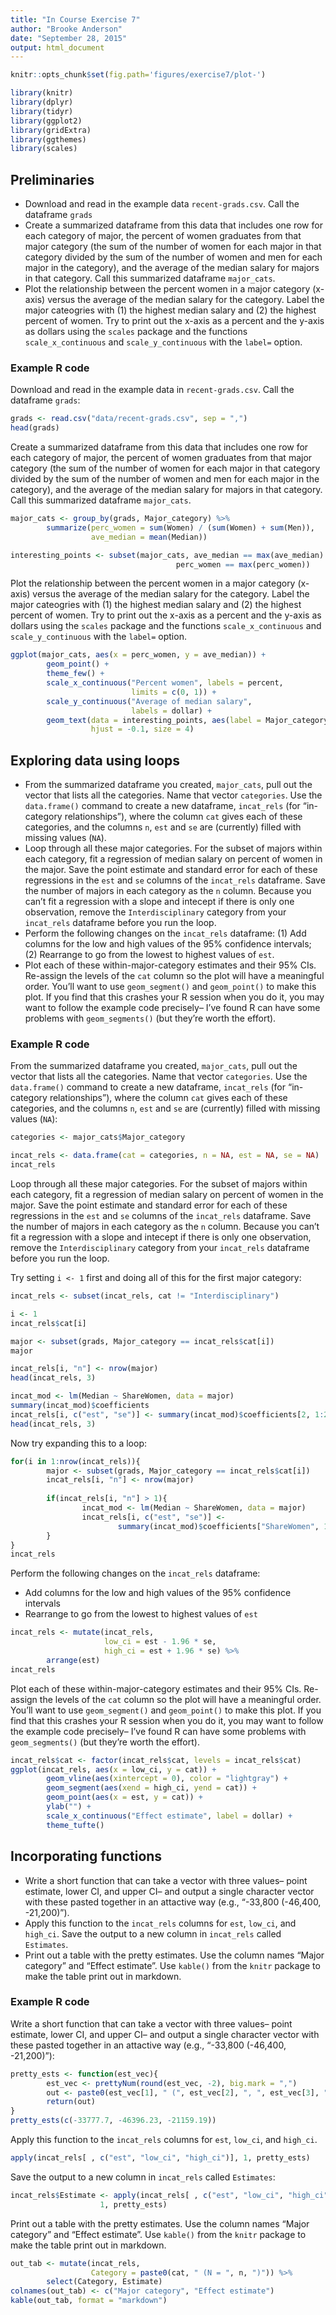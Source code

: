 ```yaml
---
title: "In Course Exercise 7"
author: "Brooke Anderson"
date: "September 28, 2015"
output: html_document
---
```


```r
knitr::opts_chunk$set(fig.path='figures/exercise7/plot-')
```

```r
library(knitr)
library(dplyr)
library(tidyr)
library(ggplot2)
library(gridExtra)
library(ggthemes)
library(scales)
```

## Preliminaries

- Download and read in the example data `recent-grads.csv`. Call the dataframe `grads`
- Create a summarized dataframe from this data that includes one row for each category of major, the percent of women graduates from that major category (the sum of the number of women for each major in that category divided by the sum of the number of women and men for each major in the category), and the average of the median salary for majors in that category. Call this summarized dataframe `major_cats`.
- Plot the relationship between the percent women in a major category (x-axis) versus the average of the median salary for the category. Label the major cateogries with (1) the highest median salary and (2) the highest percent of women. Try to print out the x-axis as a percent and the y-axis as dollars using the `scales` package and the functions `scale_x_continuous` and `scale_y_continuous` with the `label=` option.

### Example R code

Download and read in the example data in `recent-grads.csv`. Call the dataframe `grads`:

```r
grads <- read.csv("data/recent-grads.csv", sep = ",")
head(grads)
```

Create a summarized dataframe from this data that includes one row for each category of major, the percent of women graduates from that major category (the sum of the number of women for each major in that category divided by the sum of the number of women and men for each major in the category), and the average of the median salary for majors in that category. Call this summarized dataframe `major_cats`.

```r
major_cats <- group_by(grads, Major_category) %>% 
        summarize(perc_women = sum(Women) / (sum(Women) + sum(Men)),
                  ave_median = mean(Median))

interesting_points <- subset(major_cats, ave_median == max(ave_median) | 
                                     perc_women == max(perc_women))
```

Plot the relationship between the percent women in a major category (x-axis) versus the average of the median salary for the category. Label the major cateogries with (1) the highest median salary and (2) the highest percent of women. Try to print out the x-axis as a percent and the y-axis as dollars using the `scales` package and the functions `scale_x_continuous` and `scale_y_continuous` with the `label=` option.

```r
ggplot(major_cats, aes(x = perc_women, y = ave_median)) + 
        geom_point() + 
        theme_few() + 
        scale_x_continuous("Percent women", labels = percent,
                           limits = c(0, 1)) + 
        scale_y_continuous("Average of median salary",
                           labels = dollar) + 
        geom_text(data = interesting_points, aes(label = Major_category),
                  hjust = -0.1, size = 4)
```

## Exploring data using loops 

- From the summarized dataframe you created, `major_cats`, pull out the vector that lists all the categories. Name that vector `categories`. Use the `data.frame()` command to create a new dataframe, `incat_rels` (for "in-category relationships"), where the column `cat` gives each of these categories, and the columns `n`, `est` and `se` are (currently) filled with missing values (`NA`).
- Loop through all these major categories. For the subset of majors within each category, fit a regression of median salary on percent of women in the major. Save the point estimate and standard error for each of these regressions in the `est` and `se` columns of the `incat_rels` dataframe. Save the number of majors in each category as the `n` column. Because you can't fit a regression with a slope and intecept if there is only one observation, remove the `Interdisciplinary` category from your `incat_rels` dataframe before you run the loop.
- Perform the following changes on the `incat_rels` dataframe: (1) Add columns for the low and high values of the 95% confidence intervals; (2) Rearrange to go from the lowest to highest values of `est`.
- Plot each of these within-major-category estimates and their 95% CIs. Re-assign the levels of the `cat` column so the plot will have a meaningful order. You'll want to use `geom_segment()` and `geom_point()` to make this plot. If you find that this crashes your R session when you do it, you may want to follow the example code precisely-- I've found R can have some problems with `geom_segments()` (but they're worth the effort).

### Example R code

From the summarized dataframe you created, `major_cats`, pull out the vector that lists all the categories. Name that vector `categories`. Use the `data.frame()` command to create a new dataframe, `incat_rels` (for "in-category relationships"), where the column `cat` gives each of these categories, and the columns `n`, `est` and `se` are (currently) filled with missing values (`NA`):

```r
categories <- major_cats$Major_category

incat_rels <- data.frame(cat = categories, n = NA, est = NA, se = NA)
incat_rels
```

Loop through all these major categories. For the subset of majors within each category, fit a regression of median salary on percent of women in the major. Save the point estimate and standard error for each of these regressions in the `est` and `se` columns of the `incat_rels` dataframe. Save the number of majors in each category as the `n` column. Because you can't fit a regression with a slope and intecept if there is only one observation, remove the `Interdisciplinary` category from your `incat_rels` dataframe before you run the loop.

Try setting `i <- 1` first and doing all of this for the first major category:

```r
incat_rels <- subset(incat_rels, cat != "Interdisciplinary")

i <- 1
incat_rels$cat[i]

major <- subset(grads, Major_category == incat_rels$cat[i])
major

incat_rels[i, "n"] <- nrow(major)
head(incat_rels, 3)

incat_mod <- lm(Median ~ ShareWomen, data = major)
summary(incat_mod)$coefficients
incat_rels[i, c("est", "se")] <- summary(incat_mod)$coefficients[2, 1:2]
head(incat_rels, 3)
```

Now try expanding this to a loop:

```r
for(i in 1:nrow(incat_rels)){
        major <- subset(grads, Major_category == incat_rels$cat[i])
        incat_rels[i, "n"] <- nrow(major)
        
        if(incat_rels[i, "n"] > 1){
                incat_mod <- lm(Median ~ ShareWomen, data = major)
                incat_rels[i, c("est", "se")] <- 
                        summary(incat_mod)$coefficients["ShareWomen", 1:2]
        }
}
incat_rels
```

Perform the following changes on the `incat_rels` dataframe:

- Add columns for the low and high values of the 95% confidence intervals
- Rearrange to go from the lowest to highest values of `est`

```r
incat_rels <- mutate(incat_rels,
                     low_ci = est - 1.96 * se,
                     high_ci = est + 1.96 * se) %>%
        arrange(est)
incat_rels
```

Plot each of these within-major-category estimates and their 95% CIs. Re-assign the levels of the `cat` column so the plot will have a meaningful order. You'll want to use `geom_segment()` and `geom_point()` to make this plot. If you find that this crashes your R session when you do it, you may want to follow the example code precisely-- I've found R can have some problems with `geom_segments()` (but they're worth the effort).

```r
incat_rels$cat <- factor(incat_rels$cat, levels = incat_rels$cat)
ggplot(incat_rels, aes(x = low_ci, y = cat)) + 
        geom_vline(aes(xintercept = 0), color = "lightgray") +
        geom_segment(aes(xend = high_ci, yend = cat)) + 
        geom_point(aes(x = est, y = cat)) + 
        ylab("") + 
        scale_x_continuous("Effect estimate", label = dollar) + 
        theme_tufte()
```

## Incorporating functions

- Write a short function that can take a vector with three values-- point estimate, lower CI, and upper CI-- and output a single character vector with these pasted together in an attactive way (e.g., "-33,800 (-46,400, -21,200)").
- Apply this function to the `incat_rels` columns for `est`, `low_ci`, and `high_ci`. Save the output to a new column in `incat_rels` called `Estimates`. 
- Print out a table with the pretty estimates. Use the column names "Major category" and "Effect estimate". Use `kable()` from the `knitr` package to make the table print out in markdown. 

### Example R code

Write a short function that can take a vector with three values-- point estimate, lower CI, and upper CI-- and output a single character vector with these pasted together in an attactive way (e.g., "-33,800 (-46,400, -21,200)"):

```r
pretty_ests <- function(est_vec){
        est_vec <- prettyNum(round(est_vec, -2), big.mark = ",")
        out <- paste0(est_vec[1], " (", est_vec[2], ", ", est_vec[3], ")")
        return(out)
}
pretty_ests(c(-33777.7, -46396.23, -21159.19))
```

Apply this function to the `incat_rels` columns for `est`, `low_ci`, and `high_ci`. 

```r
apply(incat_rels[ , c("est", "low_ci", "high_ci")], 1, pretty_ests)
```

Save the output to a new column in `incat_rels` called `Estimates`:

```r
incat_rels$Estimate <- apply(incat_rels[ , c("est", "low_ci", "high_ci")],
                    1, pretty_ests)
```

Print out a table with the pretty estimates. Use the column names "Major category" and "Effect estimate". Use `kable()` from the `knitr` package to make the table print out in markdown. 

```r
out_tab <- mutate(incat_rels,
                  Category = paste0(cat, " (N = ", n, ")")) %>%
        select(Category, Estimate)
colnames(out_tab) <- c("Major category", "Effect estimate")
kable(out_tab, format = "markdown")
```


